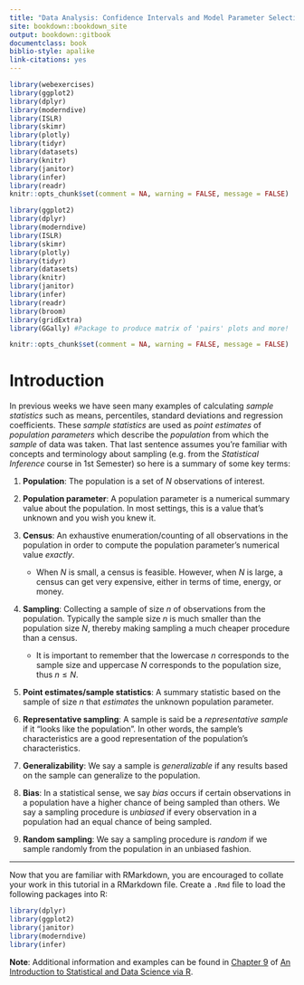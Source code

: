 ```yaml
--- 
title: "Data Analysis: Confidence Intervals and Model Parameter Selection"
site: bookdown::bookdown_site
output: bookdown::gitbook
documentclass: book
biblio-style: apalike
link-citations: yes
---
```


```r
library(webexercises)
library(ggplot2)
library(dplyr)
library(moderndive)
library(ISLR)
library(skimr)
library(plotly)
library(tidyr)
library(datasets)
library(knitr)
library(janitor)
library(infer)
library(readr)
knitr::opts_chunk$set(comment = NA, warning = FALSE, message = FALSE)
```

```r
library(ggplot2)
library(dplyr)
library(moderndive)
library(ISLR)
library(skimr)
library(plotly)
library(tidyr)
library(datasets)
library(knitr)
library(janitor)
library(infer)
library(readr)
library(broom)
library(gridExtra)
library(GGally) #Package to produce matrix of 'pairs' plots and more!

knitr::opts_chunk$set(comment = NA, warning = FALSE, message = FALSE)
```

# Introduction {-}

In previous weeks we have seen many examples of calculating *sample statistics* such as means, percentiles, standard deviations and regression coefficients.  These *sample statistics* are used as *point estimates* of *population parameters* which describe the *population* from which the *sample* of data was taken.  That last sentence assumes you're familiar with concepts and terminology about sampling (e.g. from the *Statistical Inference* course in 1st Semester) so here is a summary of some key terms:

1. **Population**: The population is a set of $N$ observations of interest.

2. **Population parameter**: A population parameter is a numerical summary value about the population. In most settings, this is a value that's unknown and you wish you knew it.

3. **Census**: An exhaustive enumeration/counting of all observations in the population in order to compute the population parameter's numerical value *exactly*.
    + When $N$ is small, a census is feasible. However, when $N$ is large, a census can get very expensive, either in terms of time, energy, or money. 

4. **Sampling**: Collecting a sample of size $n$ of observations from the population. Typically the sample size $n$ is much smaller than the population size $N$, thereby making sampling a much cheaper procedure than a census. 
    + It is important to remember that the lowercase $n$ corresponds to the sample size and uppercase $N$ corresponds to the population size, thus  $n \leq N$.

5. **Point estimates/sample statistics**: A summary statistic based on the sample of size $n$ that *estimates* the unknown population parameter.

6. **Representative sampling**: A sample is said be a *representative sample* if it "looks like the population". In other words, the sample's characteristics are a good representation of the population's characteristics.

7. **Generalizability**: We say a sample is *generalizable* if any results based on the sample can generalize to the population.

8. **Bias**: In a statistical sense, we say *bias* occurs if certain observations in a population have a higher chance of being sampled than others. We say a sampling procedure is *unbiased* if every observation in a population had an equal chance of being sampled. 

9. **Random sampling**: We say a sampling procedure is *random* if we sample randomly from the population in an unbiased fashion.

***

Now that you are familiar with RMarkdown, you are encouraged to collate your work in this tutorial in a RMarkdown file. Create a `.Rmd` file to load the following packages into R:

```r
library(dplyr)
library(ggplot2)
library(janitor)
library(moderndive)
library(infer)
```

**Note**: Additional information and examples can be found in [Chapter 9](https://moderndive.com/9-confidence-intervals.html) of [An Introduction to Statistical and Data Science via R](https://moderndive.com/index.html).

<br>
<br>






















